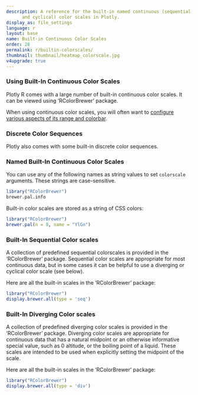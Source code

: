 ---
description: A reference for the built-in named continuous (sequential, diverging
      and cyclical) color scales in Plotly.
display_as: file_settings
language: r
layout: base
name: Built-in Continuous Color Scales
order: 28
permalink: r/builtin-colorscales/
thumbnail: thumbnail/heatmap_colorscale.jpg
v4upgrade: true
---

### Using Built-In Continuous Color Scales

Plotly R comes with a large number of built-in continuous color scales. It can be viewed using 'RColorBrewer' package. 

When using continuous color scales, you will often want to [configure various aspects of its range and colorbar](https://plotly.com/r/colorscales/).

### Discrete Color Sequences

Plotly also comes with some built-in discrete color sequences.

### Named Built-In Continuous Color Scales

You can use any of the following names as string values to set `colorscale` arguments.
These strings are case-sensitive.

```{r}

library("RColorBrewer") 
brewer.pal.info

```

Built-in color scales are stored as a string of CSS colors:

```{r}

library("RColorBrewer") 
brewer.pal(n = 8, name = "YlGn")
```



### Built-In Sequential Color scales

A collection of predefined sequential colorscales is provided in the 'RColorBrewer' package. Sequential color scales are appropriate for most continuous data, but in some cases it can be helpful to use a diverging or cyclical color scale (see below).

Here are all the built-in scales in the 'RColorBrewer' package:

```{r}

library("RColorBrewer") 
display.brewer.all(type = 'seq')
```


### Built-In Diverging Color scales

A collection of predefined diverging color scales is provided in the 'RColorBrewer' package.
Diverging color scales are appropriate for continuous data that has a natural midpoint or an  otherwise informative special value, such as 0 altitude, or the boiling point
of a liquid. These scales are intended to be used when explicitly setting the midpoint of the scale.

Here are all the built-in scales in the 'RColorBrewer' package:

```{r}

library("RColorBrewer") 
display.brewer.all(type = 'div')
```

